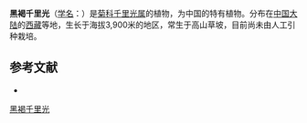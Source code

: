 {{Speciesbox
| name = 黑褐千里光
| status = 
| status_system = 
| image =
| genus = Senecio
| species = atrofuscus
| authority = Griers.
}}

'''黑褐千里光'''（[[学名|学名]]：{{lang|la|''Senecio atrofuscus''}}）是[[菊科|菊科]][[千里光属|千里光属]]的植物，为中国的特有植物。分布在[[中国大陆|中国大陆]]的[[西藏|西藏]]等地，生长于海拔3,900米的地区，常生于高山草坡，目前尚未由人工引种栽培。

== 参考文献 ==
<div class="references-small">
* {{cite web| url =http://www.bioinfo.cn/db05/KmzwSpecies.php?action=view&id=5392| title =黑褐千里光| work =《中国高等植物数据库全库》| publisher =中国科学院微生物研究所| author =昆明植物研究所| accessdate =2009-02-25| deadurl =yes| archiveurl =https://web.archive.org/web/20160305093849/http://www.bioinfo.cn/db05/KmzwSpecies.php?action=view&id=5392| archivedate =2016-03-05}}
</div>
{{Taxonbar|from=Q11179568}}

[[Category:千里光属|黑褐千里光]]


{{植物小作品}}